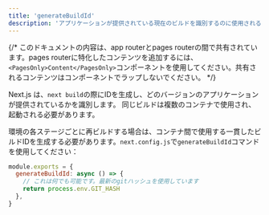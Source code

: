 ```yaml
---
title: 'generateBuildId'
description: 'アプリケーションが提供されている現在のビルドを識別するのに使用されるビルドIDを設定します'
---
```


{/* このドキュメントの内容は、app routerとpages routerの間で共有されています。pages routerに特化したコンテンツを追加するには、`<PagesOnly>Content</PagesOnly>`コンポーネントを使用してください。共有されるコンテンツはコンポーネントでラップしないでください。 */}

Next.js は、`next build`の際にIDを生成し、どのバージョンのアプリケーションが提供されているかを識別します。 同じビルドは複数のコンテナで使用され、起動される必要があります。

環境の各ステージごとに再ビルドする場合は、コンテナ間で使用する一貫したビルドIDを生成する必要があります。`next.config.js`で`generateBuildId`コマンドを使用してください：

```jsx title="next.config.js"
module.exports = {
  generateBuildId: async () => {
    // これは何でも可能です。最新のgitハッシュを使用しています
    return process.env.GIT_HASH
  },
}
```